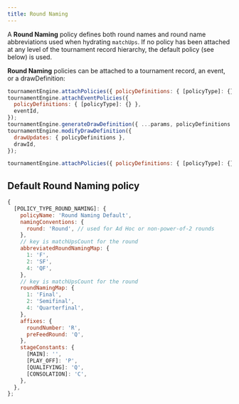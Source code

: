 ```yaml
---
title: Round Naming
---
```


A **Round Naming** policy defines both round names and round name abbreviations used when hydrating `matchUps`.
If no policy has been attached at any level of the tournament record hierarchy, the default policy (see below) is used.

**Round Naming** policies can be attached to a tournament record, an event, or a drawDefinition:

```js
tournamentEngine.attachPolicies({ policyDefinitions: { [policyType]: {} } });
tournamentEngine.attachEventPolicies({
  policyDefinitions: { [policyType]: {} },
  eventId,
});
tournamentEngine.generateDrawDefinition({ ...params, policyDefinitions });
tournamentEngine.modifyDrawDefinition({
  drawUpdates: { policyDefinitions },
  drawId,
});

tournamentEngine.attachPolicies({ policyDefinitions: { [policyType]: {} } });
```

## Default Round Naming policy

```js
{
  [POLICY_TYPE_ROUND_NAMING]: {
    policyName: 'Round Naming Default',
    namingConventions: {
      round: 'Round', // used for Ad Hoc or non-power-of-2 rounds
    },
    // key is matchUpsCount for the round
    abbreviatedRoundNamingMap: {
      1: 'F',
      2: 'SF',
      4: 'QF',
    },
    // key is matchUpsCount for the round
    roundNamingMap: {
      1: 'Final',
      2: 'Semifinal',
      4: 'Quarterfinal',
    },
    affixes: {
      roundNumber: 'R',
      preFeedRound: 'Q',
    },
    stageConstants: {
      [MAIN]: '',
      [PLAY_OFF]: 'P',
      [QUALIFYING]: 'Q',
      [CONSOLATION]: 'C',
    },
  },
};
```
